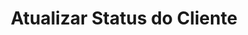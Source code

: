 ---
title: "Atualizar Status do Cliente"
api: "PATCH https://regis.app.byefive.com.br/rest/customers/{id}"
description: "Atualiza o status de um cliente existente"
---